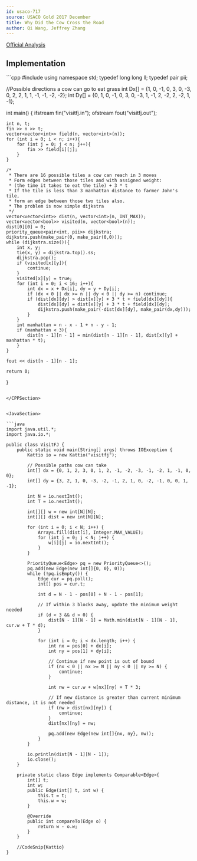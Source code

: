 ```yaml
---
id: usaco-717
source: USACO Gold 2017 December
title: Why Did the Cow Cross the Road
author: Qi Wang, Jeffrey Zhang
---
```


[Official Analysis](http://www.usaco.org/current/data/sol_visitfj_gold_feb17.html)

## Implementation

<LanguageSection>
<CPPSection>
```cpp
#include <bits/stdc++.h>
using namespace std;
typedef long long ll;
typedef pair<int,int> pii;

//Possible directions a cow can go to eat grass
int Dx[] = {1, 0, -1, 0, 3, 0, -3, 0, 2, 2, 1, 1, -1, -1, -2, -2};
int Dy[] = {0, 1, 0, -1, 0, 3, 0, -3, 1, -1, 2, -2, 2, -2, 1, -1};

int main() {
    ifstream fin("visitfj.in");
    ofstream fout("visitfj.out");

    int n, t;
    fin >> n >> t;
    vector<vector<int>> field(n, vector<int>(n));
    for (int i = 0; i < n; i++){
        for (int j = 0; j < n; j++){
            fin >> field[i][j];
        }
    }

    /* 
     * There are 16 possible tiles a cow can reach in 3 moves
     * Form edges between those tiles and with assigned weight:
     * (the time it takes to eat the tile) + 3 * t
     * If the tile is less than 3 manhattan distance to farmer John's tile,
     * form an edge between those two tiles also.
     * The problem is now simple dijkstra
     */
    vector<vector<int>> dist(n, vector<int>(n, INT_MAX));
    vector<vector<bool>> visited(n, vector<bool>(n));
    dist[0][0] = 0;
    priority_queue<pair<int, pii>> dijkstra;
    dijkstra.push(make_pair(0, make_pair(0,0)));
    while (dijkstra.size()){
        int x, y;
        tie(x, y) = dijkstra.top().ss;
        dijkstra.pop();
        if (visited[x][y]){
			continue;
		}
        visited[x][y] = true;
        for (int i = 0; i < 16; i++){
            int dx = x + Dx[i], dy = y + Dy[i];
            if (dx < 0 || dx >= n || dy < 0 || dy >= n) continue;
            if (dist[dx][dy] > dist[x][y] + 3 * t + field[dx][dy]){
                dist[dx][dy] = dist[x][y] + 3 * t + field[dx][dy];
                dijkstra.push(make_pair(-dist[dx][dy], make_pair(dx,dy)));
            }
        }
        int manhattan = n - x - 1 + n - y - 1;
        if (manhattan < 3){
            dist[n - 1][n - 1] = min(dist[n - 1][n - 1], dist[x][y] + manhattan * t);
        }
    }

    fout << dist[n - 1][n - 1];

    return 0;
}
```

</CPPSection>


<JavaSection>

```java
import java.util.*;
import java.io.*;

public class VisitFJ {
	public static void main(String[] args) throws IOException {
		Kattio io = new Kattio("visitfj");

		// Possible paths cow can take
		int[] dx = {0, 1, 2, 3, 0, 1, 2, -1, -2, -3, -1, -2, 1, -1, 0, 0};
		int[] dy = {3, 2, 1, 0, -3, -2, -1, 2, 1, 0, -2, -1, 0, 0, 1, -1};

		int N = io.nextInt();
		int T = io.nextInt();

		int[][] w = new int[N][N];
		int[][] dist = new int[N][N];

		for (int i = 0; i < N; i++) {
			Arrays.fill(dist[i], Integer.MAX_VALUE);
			for (int j = 0; j < N; j++) {
				w[i][j] = io.nextInt();
			}
		}

		PriorityQueue<Edge> pq = new PriorityQueue<>();
		pq.add(new Edge(new int[]{0, 0}, 0));
		while (!pq.isEmpty()) {
			Edge cur = pq.poll();
			int[] pos = cur.t;

			int d = N - 1 - pos[0] + N - 1 - pos[1];

			// If within 3 blocks away, update the minimum weight needed
			if (d < 3 && d > 0) {
				dist[N - 1][N - 1] = Math.min(dist[N - 1][N - 1], cur.w + T * d);
			}

			for (int i = 0; i < dx.length; i++) {
				int nx = pos[0] + dx[i];
				int ny = pos[1] + dy[i];

				// Continue if new point is out of bound
				if (nx < 0 || nx >= N || ny < 0 || ny >= N) {
					continue;
				}

				int nw = cur.w + w[nx][ny] + T * 3;
				
				// If new distance is greater than current minimum distance, it is not needed
				if (nw > dist[nx][ny]) {
					continue;
				}
				dist[nx][ny] = nw;

				pq.add(new Edge(new int[]{nx, ny}, nw));
			}
		}

		io.println(dist[N - 1][N - 1]);
		io.close();
	}

	private static class Edge implements Comparable<Edge>{
		int[] t;
		int w;
		public Edge(int[] t, int w) {
			this.t = t;
			this.w = w;
		}

		@Override
		public int compareTo(Edge o) {
			return w - o.w;
		}
	}

	//CodeSnip{Kattio}
}
```

</JavaSection>
</LanguageSection>
